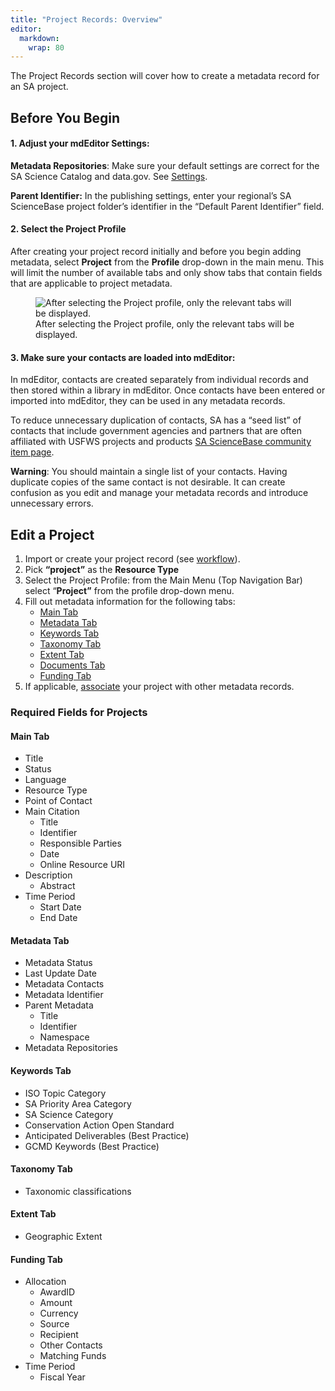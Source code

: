 ```yaml
---
title: "Project Records: Overview"
editor: 
  markdown: 
    wrap: 80
---
```


The Project Records section will cover how to create a metadata record
for an SA project.

## Before You Begin

#### 1. Adjust your mdEditor Settings:

**Metadata Repositories**: Make sure your default settings are correct for the
SA Science Catalog and data.gov. See [Settings](../settings.qmd).

**Parent Identifier:** In the publishing settings, enter your regional's SA
ScienceBase project folder's identifier in the "Default Parent Identifier"
field.

#### 2. Select the Project Profile

After creating your project record initially and before you begin adding
metadata, select **Project** from the **Profile** drop-down in the main menu.
This will limit the number of available tabs and only show tabs that contain
fields that are applicable to project metadata.

![After selecting the Project profile, only the relevant tabs will be
displayed.](../../assets/project_profile.png)

#### 3. Make sure your contacts are loaded into mdEditor:

In mdEditor, contacts are created separately from individual records and then
stored within a library in mdEditor. Once contacts have been entered or imported
into mdEditor, they can be used in any metadata records.

To reduce unnecessary duplication of contacts, SA has a "seed list" of contacts
that include government agencies and partners that are often affiliated with
USFWS projects and products [SA ScienceBase community item page](https://www.sciencebase.gov/catalog/item/5b4e1c3fe4b06a6dd17df2d3).

:::{.callout-warning appearance="minimal"} 
**Warning**: You should maintain a single list of your contacts.
Having duplicate copies of the same contact is not desirable. It can create
confusion as you edit and manage your metadata records and introduce unnecessary
errors. 
:::

## Edit a Project

1.  Import or create your project record (see [workflow](../workflow/workflow_overview.qmd)).
2.  Pick **"project"** as the **Resource Type**
3.  Select the Project Profile: from the Main Menu (Top Navigation Bar) select
    "**Project"** from the profile drop-down menu.
4.  Fill out metadata information for the following tabs:
    -   [Main Tab](main_tab_project.qmd)
    -   [Metadata Tab](metadata_tab_project.qmd)
    -   [Keywords Tab](keywords_tab_project.qmd)
    -   [Taxonomy Tab](taxonomy_tab_project.qmd)
    -   [Extent Tab](extent_tab_project.qmd)
    -   [Documents Tab](documents_tab_project.qmd)
    -   [Funding Tab](funding_tab_project.qmd)
5.  If applicable, [associate](associating_records_project.qmd) your project with other
    metadata records.

### Required Fields for Projects

#### **Main Tab**

-   Title
-   Status
-   Language
-   Resource Type
-   Point of Contact
-   Main Citation
    -   Title
    -   Identifier
    -   Responsible Parties
    -   Date
    -   Online Resource URI
-   Description
    -   Abstract
-   Time Period
    -   Start Date
    -   End Date

#### **Metadata Tab**

-   Metadata Status
-   Last Update Date
-   Metadata Contacts
-   Metadata Identifier
-   Parent Metadata
    -   Title
    -   Identifier
    -   Namespace
-   Metadata Repositories

#### **Keywords Tab**

-   ISO Topic Category
-   SA Priority Area Category
-   SA Science Category
-   Conservation Action Open Standard
-   Anticipated Deliverables (Best Practice)
-   GCMD Keywords (Best Practice)

#### Taxonomy Tab

-   Taxonomic classifications

#### **Extent Tab**

-   Geographic Extent

#### **Funding Tab**

-   Allocation
    -   AwardID
    -   Amount
    -   Currency
    -   Source
    -   Recipient
    -   Other Contacts\Administrator
    -   Matching Funds
-   Time Period
    -   Fiscal Year
